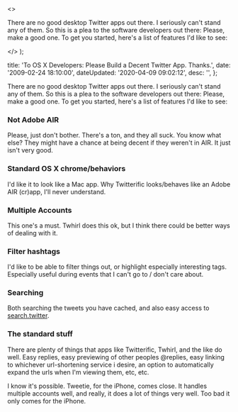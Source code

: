   <>
    <p>
      There are no good desktop Twitter apps out there. I seriously can't stand
      any of them. So this is a plea to the software developers out there&#58;
      Please, make a good one. To get you started, here's a list of features I'd
      like to see&#58;
    </p>
  </>
);


  title: 'To OS X Developers: Please Build a Decent Twitter App. Thanks.',
  date: '2009-02-24 18:10:00',
  dateUpdated: '2020-04-09 09:02:12',
  desc: '',
};

There are no good desktop Twitter apps out there. I seriously can't stand any of them. So this is a plea to the software developers out there: Please, make a good one. To get you started, here's a list of features I'd like to see:

### Not Adobe AIR

Please, just don't bother. There's a ton, and they all suck. You know what else? They might have a chance at being decent if they weren't in AIR. It just isn't very good.

### Standard OS X chrome/behaviors

I'd like it to look like a Mac app. Why Twitterific looks/behaves like an Adobe AIR (cr)app, I'll never understand.

### Multiple Accounts

This one's a must. Twhirl does this ok, but I think there could be better ways of dealing with it.

### Filter hashtags

I'd like to be able to filter things out, or highlight especially interesting tags. Especially useful during events that I can't go to / don't care about.

### Searching

Both searching the tweets you have cached, and also easy access to [search.twitter](http://search.twitter.com).

### The standard stuff

There are plenty of things that apps like Twitterific, Twhirl, and the like do well. Easy replies, easy previewing of other peoples @replies, easy linking to whichever url-shortening service i desire, an option to automatically expand the urls when I'm viewing them, etc, etc.

I know it's possible. Tweetie, for the iPhone, comes close. It handles multiple accounts well, and really, it does a lot of things very well. Too bad it only comes for the iPhone.

